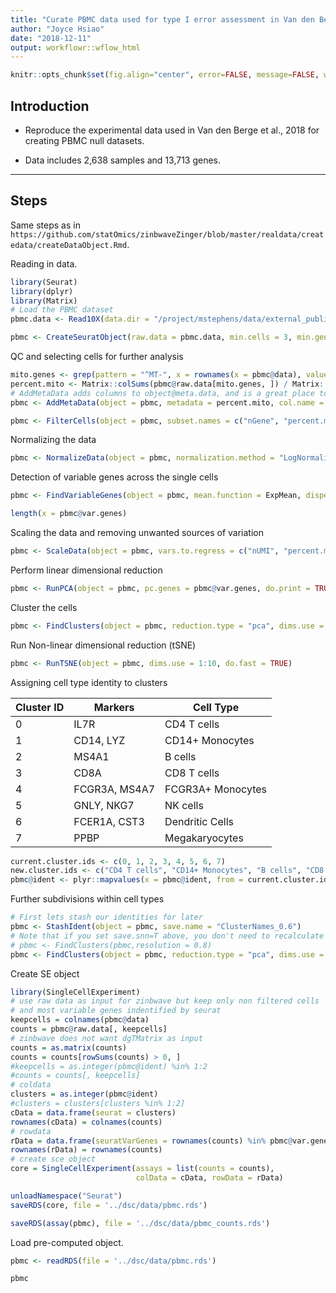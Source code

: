 ```yaml
---
title: "Curate PBMC data used for type I error assessment in Van den Berg et al. 2018"
author: "Joyce Hsiao"
date: "2018-12-11"
output: workflowr::wflow_html
---
```


```r
knitr::opts_chunk$set(fig.align="center", error=FALSE, message=FALSE, warning=FALSE)
```

## Introduction


* Reproduce the experimental data used in Van den Berge et al., 2018 for creating PBMC null datasets. 

* Data includes 2,638 samples and 13,713 genes.


---

## Steps

Same steps as in `https://github.com/statOmics/zinbwaveZinger/blob/master/realdata/createdata/createDataObject.Rmd`. 


Reading in data.

```r
library(Seurat)
library(dplyr)
library(Matrix)
# Load the PBMC dataset
pbmc.data <- Read10X(data.dir = "/project/mstephens/data/external_public_supp/pbmc3k_filtered_gene_bc_matrices")

pbmc <- CreateSeuratObject(raw.data = pbmc.data, min.cells = 3, min.genes = 200, project = "10X_PBMC")
```



QC and selecting cells for further analysis

```r
mito.genes <- grep(pattern = "^MT-", x = rownames(x = pbmc@data), value = TRUE)
percent.mito <- Matrix::colSums(pbmc@raw.data[mito.genes, ]) / Matrix::colSums(pbmc@raw.data)
# AddMetaData adds columns to object@meta.data, and is a great place to stash QC stats
pbmc <- AddMetaData(object = pbmc, metadata = percent.mito, col.name = "percent.mito")

pbmc <- FilterCells(object = pbmc, subset.names = c("nGene", "percent.mito"), low.thresholds = c(200, -Inf), high.thresholds = c(2500, 0.05))
```

Normalizing the data

```r
pbmc <- NormalizeData(object = pbmc, normalization.method = "LogNormalize", scale.factor = 1e4)
```

Detection of variable genes across the single cells

```r
pbmc <- FindVariableGenes(object = pbmc, mean.function = ExpMean, dispersion.function = LogVMR, x.low.cutoff = 0.0125, x.high.cutoff = 3, y.cutoff = 0.5)

length(x = pbmc@var.genes)
```

Scaling the data and removing unwanted sources of variation


```r
pbmc <- ScaleData(object = pbmc, vars.to.regress = c("nUMI", "percent.mito"))
```

Perform linear dimensional reduction

```r
pbmc <- RunPCA(object = pbmc, pc.genes = pbmc@var.genes, do.print = TRUE, pcs.print = 1:5, genes.print = 5)
```

Cluster the cells

```r
pbmc <- FindClusters(object = pbmc, reduction.type = "pca", dims.use = 1:10, resolution = 0.6, print.output = 0, save.SNN = TRUE)
```


Run Non-linear dimensional reduction (tSNE)

```r
pbmc <- RunTSNE(object = pbmc, dims.use = 1:10, do.fast = TRUE)
```


Assigning cell type identity to clusters

Cluster ID | Markers       | Cell Type
-----------|---------------|----------
0          | IL7R          | CD4 T cells
1          | CD14, LYZ     | CD14+ Monocytes
2          | MS4A1         | B cells
3          | CD8A          | CD8 T cells
4          | FCGR3A, MS4A7 | FCGR3A+ Monocytes
5          | GNLY, NKG7    | NK cells
6          | FCER1A, CST3  | Dendritic Cells
7          | PPBP          | Megakaryocytes


```r
current.cluster.ids <- c(0, 1, 2, 3, 4, 5, 6, 7)
new.cluster.ids <- c("CD4 T cells", "CD14+ Monocytes", "B cells", "CD8 T cells", "FCGR3A+ Monocytes", "NK cells", "Dendritic cells", "Megakaryocytes")
pbmc@ident <- plyr::mapvalues(x = pbmc@ident, from = current.cluster.ids, to = new.cluster.ids)
```

Further subdivisions within cell types

```r
# First lets stash our identities for later
pbmc <- StashIdent(object = pbmc, save.name = "ClusterNames_0.6")
# Note that if you set save.snn=T above, you don't need to recalculate the SNN, and can simply put: 
# pbmc <- FindClusters(pbmc,resolution = 0.8)
pbmc <- FindClusters(object = pbmc, reduction.type = "pca", dims.use = 1:10, resolution = 0.8, print.output = FALSE)
```


Create SE object

```r
library(SingleCellExperiment)
# use raw data as input for zinbwave but keep only non filtered cells
# and most variable genes indentified by seurat
keepcells = colnames(pbmc@data)
counts = pbmc@raw.data[, keepcells]
# zinbwave does not want dgTMatrix as input
counts = as.matrix(counts)
counts = counts[rowSums(counts) > 0, ]
#keepcells = as.integer(pbmc@ident) %in% 1:2
#counts = counts[, keepcells]
# coldata
clusters = as.integer(pbmc@ident)
#clusters = clusters[clusters %in% 1:2]
cData = data.frame(seurat = clusters)
rownames(cData) = colnames(counts)
# rowdata
rData = data.frame(seuratVarGenes = rownames(counts) %in% pbmc@var.genes)
rownames(rData) = rownames(counts)
# create sce object
core = SingleCellExperiment(assays = list(counts = counts),
                            colData = cData, rowData = rData)

unloadNamespace("Seurat")
saveRDS(core, file = '../dsc/data/pbmc.rds')

saveRDS(assay(pbmc), file = '../dsc/data/pbmc_counts.rds')
```

Load pre-computed object.

```r
pbmc <- readRDS(file = '../dsc/data/pbmc.rds')

pbmc
```



